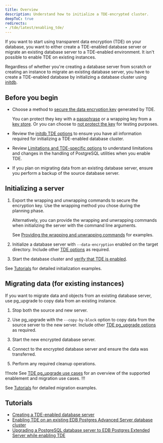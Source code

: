 ```yaml
---
title: Overview
description: Understand how to initialize a TDE-encrypted cluster.
deepToC: true
redirects:
- /tde/latest/enabling_tde/
---
```


If you want to start using transparent data encryption (TDE) on your database, you want to either create a TDE-enabled database server or migrate an existing database server to a TDE-enabled environment. It isn't possible to enable TDE on existing instances. 

Regardless of whether you're creating a database server from scratch or creating an instance to migrate an existing database server, you have to create a TDE-enabled database by initializing a database cluster using [initdb](https://www.postgresql.org/docs/15/app-initdb.html). 

## Before you begin

-   Choose a method to [secure the data encryption key](secure_key) generated by TDE.
    
    You can protect they key with a [passphrase](./secure_key/passphrase/) or a wrapping key from a [key store](secure_key/key_store/). Or you can choose to [not protect the key](secure_key/disabling_key/) for testing purposes.

-   Review the [initdb TDE options](./initdb_tde_options/) to ensure you have all information required for initializing a TDE-enabled database cluster.

-   Review [Limitations and TDE-specific options](./limitations/) to understand limitations and changes in the handling of PostgreSQL utilities when you enable TDE.

-   If you plan on migrating data from an existing database server, ensure you perform a backup of the source database server.

## Initializing a server

1.  Export the wrapping and unwrapping commands to secure the encryption key. Use the wrapping method you chose during the planning phase. 

    Alternatively, you can provide the wrapping and unwrapping commands when initializing the server with the command line arguments.

    See [Providing the wrapping and unwrapping commands](secure_key/#providing-the-wrapping-and-unwrapping-commands-to-tde) for examples.

1.  Initialize a database server with `--data-encryption` enabled on the target directory. Include other [TDE options](initdb_tde_options) as required.

1.  Start the database cluster and [verify that TDE is enabled](./enabling/verifying_tde/).

See [Tutorials](#tutorials) for detailed initialization examples.

## Migrating data (for existing instances)

If you want to migrate data and objects from an existing database server, use pg_upgrade to copy data from an existing instance.

1.  Stop both the source and new server.

1.  Use pg_upgrade with the `--copy-by-block` option to copy data from the source server to the new server. Include other [TDE pg_upgrade options](pg_upgrade_arguments) as required.

1.  Start the new encrypted database server.

1.  Connect to the encrypted database server and ensure the data was transferred.

1.  Perform any required cleanup operations.

!!!note 
See [TDE pg_upgrade use cases](upgrading) for an overview of the supported enablement and migration use cases.
!!!

See [Tutorials](#tutorials) for detailed migration examples.

## Tutorials 

* [Creating a TDE-enabled database server](enabling/enabling_tde/)
* [Enabling TDE on an existing EDB Postgres Advanced Server database cluster](enabling/enabling_tde_epas/)
* [Upgrading a PostgreSQL database server to EDB Postgres Extended Server while enabling TDE](enabling/postgres_to_extended/)
